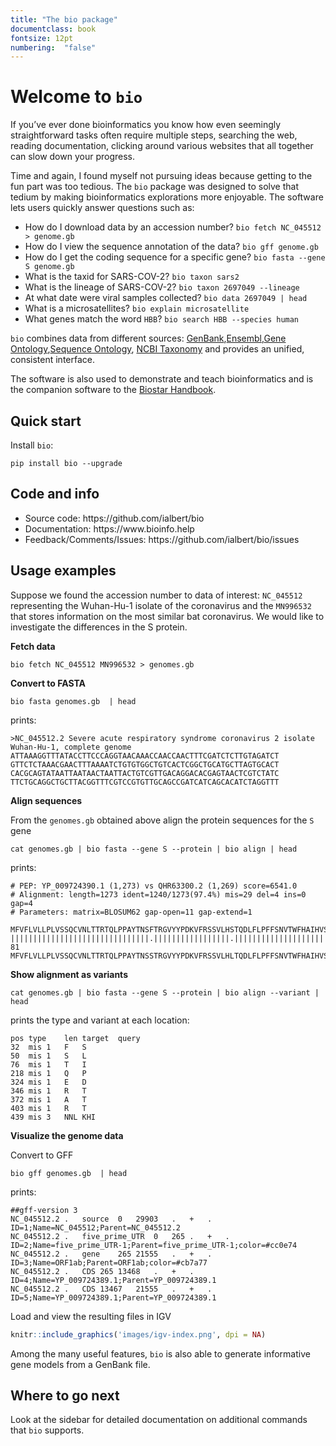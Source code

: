 ```yaml
---
title: "The bio package"
documentclass: book
fontsize: 12pt
numbering:  "false"
---
```

# Welcome to `bio`

If you've ever done bioinformatics you know how even seemingly straightforward tasks often require multiple steps, searching the web, reading documentation, clicking around various websites that all together can slow down your progress.

Time and again, I found myself not pursuing ideas because getting to the fun part was too tedious. The `bio` package was designed  to solve that tedium by making bioinformatics explorations more enjoyable. The software lets users quickly answer questions such as:
 
- How do I download data by an accession number? `bio fetch NC_045512 > genome.gb`
- How do I view the sequence annotation of the data? `bio gff genome.gb`
- How do I get the coding sequence for a specific gene? `bio fasta --gene S genome.gb`
- What is the taxid for SARS-COV-2?  `bio taxon sars2`
- What is the lineage of SARS-COV-2? `bio taxon 2697049 --lineage`
- At what date were viral samples collected? `bio data 2697049 | head`
- What is a  microsatellites? `bio explain microsatellite`
- What genes match the word `HBB`? `bio search HBB --species human`

`bio` combines data from different sources: [GenBank][genbank],[Ensembl][ensembl],[Gene Ontology][go],[Sequence Ontology][so],
[NCBI Taxonomy][taxonomy] and provides an unified, consistent interface.

The software is also used to demonstrate and teach bioinformatics and is the companion software to the [Biostar Handbook][handbook].
 
[biopython]: https://biopython.org/
[emboss]: http://emboss.sourceforge.net/
[simplesam]: https://github.com/mdshw5/simplesam 
[handbook]: https://www.biostarhandbook.com/
[genbank]: https://www.ncbi.nlm.nih.gov/genbank/
[sra]: https://www.ncbi.nlm.nih.gov/sra
[taxonomy]: https://www.ncbi.nlm.nih.gov/taxonomy
[so]: http://www.sequenceontology.org/
[go]: http://geneontology.org/
[ensembl]: https://www.ensembl.org

[usage]: https://github.com/ialbert/bio/blob/master/test/bio_examples.sh

## Quick start

Install `bio`:

    pip install bio --upgrade

## Code and info

* Source code: https://github.com/ialbert/bio
* Documentation: https://www.bioinfo.help
* Feedback/Comments/Issues: https://github.com/ialbert/bio/issues


## Usage examples

Suppose we found the accession number to data of interest: `NC_045512` representing the Wuhan-Hu-1 isolate of the coronavirus and
the  `MN996532` that stores information on the most similar bat coronavirus. We would like to investigate the differences in the S protein.

**Fetch data**

    bio fetch NC_045512 MN996532 > genomes.gb

**Convert to FASTA**

    bio fasta genomes.gb  | head

prints:

    >NC_045512.2 Severe acute respiratory syndrome coronavirus 2 isolate Wuhan-Hu-1, complete genome
    ATTAAAGGTTTATACCTTCCCAGGTAACAAACCAACCAACTTTCGATCTCTTGTAGATCT
    GTTCTCTAAACGAACTTTAAAATCTGTGTGGCTGTCACTCGGCTGCATGCTTAGTGCACT
    CACGCAGTATAATTAATAACTAATTACTGTCGTTGACAGGACACGAGTAACTCGTCTATC
    TTCTGCAGGCTGCTTACGGTTTCGTCCGTGTTGCAGCCGATCATCAGCACATCTAGGTTT

**Align sequences**

From the `genomes.gb` obtained above align the protein sequences for the `S` gene

	cat genomes.gb | bio fasta --gene S --protein | bio align | head

prints:

	# PEP: YP_009724390.1 (1,273) vs QHR63300.2 (1,269) score=6541.0
	# Alignment: length=1273 ident=1240/1273(97.4%) mis=29 del=4 ins=0 gap=4
	# Parameters: matrix=BLOSUM62 gap-open=11 gap-extend=1

	MFVFLVLLPLVSSQCVNLTTRTQLPPAYTNSFTRGVYYPDKVFRSSVLHSTQDLFLPFFSNVTWFHAIHVSGTNGTKRFDN
	|||||||||||||||||||||||||||||||.|||||||||||||||||.|||||||||||||||||||||||||.||||| 81
	MFVFLVLLPLVSSQCVNLTTRTQLPPAYTNSSTRGVYYPDKVFRSSVLHLTQDLFLPFFSNVTWFHAIHVSGTNGIKRFDN

**Show alignment as variants**

	cat genomes.gb | bio fasta --gene S --protein | bio align --variant | head

prints the type and variant at each location:

	pos	type	len	target	query
	32	mis	1	F	S
	50	mis	1	S	L
	76	mis	1	T	I
	218	mis	1	Q	P
	324	mis	1	E	D
	346	mis	1	R	T
	372	mis	1	A	T
	403	mis	1	R	T
	439	mis	3	NNL	KHI

**Visualize the genome data**

Convert to GFF

    bio gff genomes.gb  | head

prints:

    ##gff-version 3
    NC_045512.2	.	source	0	29903	.	+	.	ID=1;Name=NC_045512;Parent=NC_045512.2
    NC_045512.2	.	five_prime_UTR	0	265	.	+	.	ID=2;Name=five_prime_UTR-1;Parent=five_prime_UTR-1;color=#cc0e74
    NC_045512.2	.	gene	265	21555	.	+	.	ID=3;Name=ORF1ab;Parent=ORF1ab;color=#cb7a77
    NC_045512.2	.	CDS	265	13468	.	+	.	ID=4;Name=YP_009724389.1;Parent=YP_009724389.1
    NC_045512.2	.	CDS	13467	21555	.	+	.	ID=5;Name=YP_009724389.1;Parent=YP_009724389.1

Load and view the resulting files in IGV

```r
knitr::include_graphics('images/igv-index.png', dpi = NA)
```

Among the many useful features, `bio` is also able to generate informative gene models from a  GenBank file.

## Where to go next

Look at the sidebar for detailed documentation on additional commands that `bio` supports.
